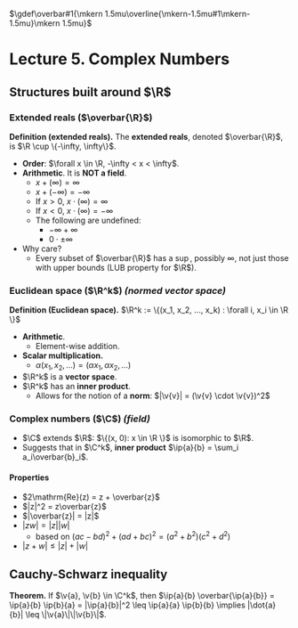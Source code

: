 $\gdef\overbar#1{\mkern 1.5mu\overline{\mkern-1.5mu#1\mkern-1.5mu}\mkern 1.5mu}$

# Lecture 5. Complex Numbers

## Structures built around $\R$

### Extended reals ($\overbar{\R}$)

**Definition (extended reals).** The **extended reals**, denoted $\overbar{\R}$, is $\R \cup \{-\infty, \infty\}$.

- **Order**: $\forall x \in \R, -\infty < x < \infty$.
- **Arithmetic**. It is **NOT a field**.
    - $x + (\infty) = \infty$
    - $x + (-\infty) = -\infty$
    - If $x > 0$, $x \cdot (\infty) = \infty$
    - If $x < 0$, $x \cdot (\infty) = -\infty$
    - The following are undefined:
        - $-\infty + \infty$
        - $0 \cdot \pm \infty$
- Why care?
    - Every subset of $\overbar{\R}$ has a $\sup$, possibly $\infty$, not just those with upper bounds (LUB property for $\R$).

### Euclidean space ($\R^k$) _(normed vector space)_

**Definition (Euclidean space).** $\R^k := \{(x_1, x_2, ..., x_k) : \forall i, x_i \in \R \}$
- **Arithmetic**.
    - Element-wise addition.
- **Scalar multiplication.**
    - $\alpha (x_1, x_2, ...) = (\alpha x_1, \alpha x_2, ...)$
- $\R^k$ is a **vector space**.
- $\R^k$ has an **inner product**.
    - Allows for the notion of a **norm**: $|\v{v}| = (\v{v} \cdot \v{v})^2$

### Complex numbers ($\C$) _(field)_
- $\C$ extends $\R$: $\{(x, 0): x \in \R \}$ is isomorphic to $\R$.
- Suggests that in $\C^k$, **inner product** $\ip{a}{b} = \sum_i a_i\overbar{b}_i$.

#### Properties
- $2\mathrm{Re}(z) = z + \overbar{z}$
- $|z|^2 = z\overbar{z}$
- $|\overbar{z}| = |z|$
- $|zw| = |z||w|$
    - based on $(ac - bd)^2 + (ad + bc)^2 = (a^2 + b^2)(c^2 + d^2)$
- $|z + w| \leq |z| + |w|$

## Cauchy-Schwarz inequality
**Theorem.** If $\v{a}, \v{b} \in \C^k$, then $\ip{a}{b} \overbar{\ip{a}{b}} = \ip{a}{b} \ip{b}{a} = |\ip{a}{b}|^2 \leq \ip{a}{a} \ip{b}{b} \implies |\dot{a}{b}| \leq \|\v{a}\|\|\v{b}\|$.
